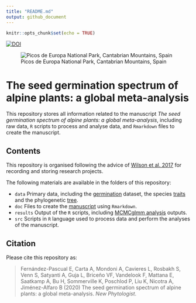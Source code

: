 ```yaml
---
title: "README.md"
output: github_document
---
```


```r
knitr::opts_chunk$set(echo = TRUE)
```

[![DOI](https://zenodo.org/badge/254951190.svg)](https://zenodo.org/badge/latestdoi/254951190)

![Picos de Europa National Park, Cantabrian Mountains, Spain](Picos de Europa.jpg)

# The seed germination spectrum of alpine plants: a global meta-analysis

This repository stores all information related to the manuscript *The seed germination spectrum of alpine plants: a global meta-analysis*, including raw data, `R` scripts to process and analyse data, and `Rmarkdown` files to create the manuscript.

## Contents

This repository is organised following the advice of [Wilson et al. 2017](https://doi.org/10.1371/journal.pcbi.1005510) for recording and storing research projects.

The following materials are available in the folders of this repository:

* `data` Primary data, including the [germination](https://github.com/efernandezpascual/alpineseeds/blob/master/data/germination.csv) dataset, the species [traits](https://github.com/efernandezpascual/alpineseeds/blob/master/data/traits.csv) and the phylogenetic [tree](https://github.com/efernandezpascual/alpineseeds/blob/master/data/ALPINE.tree.pdf).
* `doc` Files to create the [manuscript](https://github.com/efernandezpascual/alpineseeds/blob/master/doc/manuscript.md) using `Rmarkdown`.
* `results` Output of the `R` scripts, including [MCMCglmm analysis](https://github.com/efernandezpascual/alpineseeds/tree/master/results/MCMCglmm) outputs.
* `src` Scripts in `R` language used to process data and perform the analyses of the manuscript.

## Citation

Please cite this repository as:

> Fernández-Pascual E, Carta A, Mondoni A, Cavieres L, Rosbakh S, Venn S, Satyanti A, Guja L, Briceño VF, Vandelook F, Mattana E, Saatkamp A, Bu H, Sommerville K, Poschlod P, Liu K, Nicotra A, Jiménez-Alfaro B (2020) The seed germination spectrum of alpine plants: a global meta-analysis. *New Phytologist*.